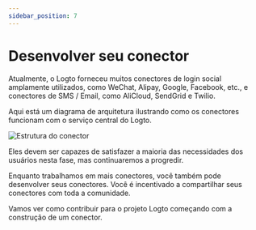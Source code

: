 ```yaml
---
sidebar_position: 7
---
```


# Desenvolver seu conector

Atualmente, o Logto forneceu muitos conectores de login social amplamente utilizados, como WeChat, Alipay, Google, Facebook, etc., e conectores de SMS / Email, como AliCloud, SendGrid e Twilio.

Aqui está um diagrama de arquitetura ilustrando como os conectores funcionam com o serviço central do Logto.

<img src="/img/assets/logto-connector-framework.png" alt="Estrutura do conector" />

Eles devem ser capazes de satisfazer a maioria das necessidades dos usuários nesta fase, mas continuaremos a progredir.

Enquanto trabalhamos em mais conectores, você também pode desenvolver seus conectores. Você é incentivado a compartilhar seus conectores com toda a comunidade.

Vamos ver como contribuir para o projeto Logto começando com a construção de um conector.
